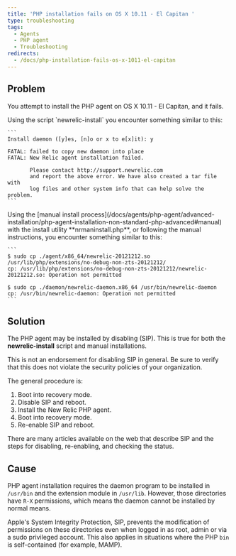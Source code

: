 ```yaml
---
title: 'PHP installation fails on OS X 10.11 - El Capitan '
type: troubleshooting
tags:
  - Agents
  - PHP agent
  - Troubleshooting
redirects:
  - /docs/php-installation-fails-os-x-1011-el-capitan
---
```


## Problem

You attempt to install the PHP agent on OS X 10.11 - El Capitan, and it fails.

<CollapserGroup>
  <Collapser title="Failure with the install script">
    Using the script `newrelic-install` you encounter something similar to this:

    ```
    Install daemon ([y]es, [n]o or x to e[x]it): y

    FATAL: failed to copy new daemon into place
    FATAL: New Relic agent installation failed.

           Please contact http://support.newrelic.com
           and report the above error. We have also created a tar file with
           log files and other system info that can help solve the problem.
    ```
  </Collapser>

  <Collapser title="Failure with the manual install process">
    Using the [manual install process](/docs/agents/php-agent/advanced-installation/php-agent-installation-non-standard-php-advanced#manual) with the install utility **nrmaninstall.php**, or following the manual instructions, you encounter something similar to this:

    ```
    $ sudo cp ./agent/x86_64/newrelic-20121212.so /usr/lib/php/extensions/no-debug-non-zts-20121212/
    cp: /usr/lib/php/extensions/no-debug-non-zts-20121212/newrelic-20121212.so: Operation not permitted

    $ sudo cp ./daemon/newrelic-daemon.x86_64 /usr/bin/newrelic-daemon
    cp: /usr/bin/newrelic-daemon: Operation not permitted
    ```
  </Collapser>
</CollapserGroup>

## Solution

The PHP agent may be installed by disabling (SIP). This is true for both the **newrelic-install** script and manual installations.

<Callout variant="caution">
  This is not an endorsement for disabling SIP in general. Be sure to verify that this does not violate the security policies of your organization.
</Callout>

The general procedure is:

1. Boot into recovery mode.
2. Disable SIP and reboot.
3. Install the New Relic PHP agent.
4. Boot into recovery mode.
5. Re-enable SIP and reboot.

There are many articles available on the web that describe SIP and the steps for disabling, re-enabling, and checking the status.

## Cause

PHP agent installation requires the daemon program to be installed in `/usr/bin` and the extension module in `/usr/lib`. However, those directories have `R-X` permissions, which means the daemon cannot be installed by normal means.

Apple's System Integrity Protection, SIP, prevents the modification of permissions on these directories even when logged in as root, admin or via a sudo privileged account. This also applies in situations where the PHP `bin` is self-contained (for example, MAMP).
